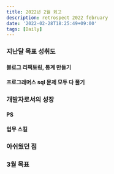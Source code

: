 ```yaml
---
title: 2022년 2월 회고
description: retrospect 2022 february
date: '2022-02-28T18:25:49+09:00'
tags: [Daily]
---
```


### 지난달 목표 성취도

#### 블로그 리팩토링, 통계 만들기

#### 프로그래머스 sql 문제 모두 다 풀기

### 개발자로서의 성장

#### PS

#### 업무 스킬

### 아쉬웠던 점

### 3월 목표
